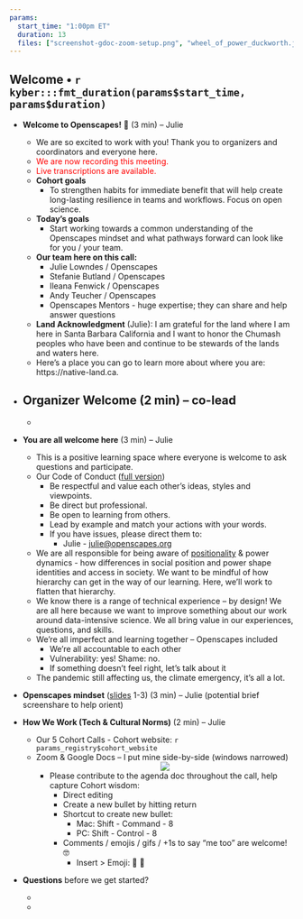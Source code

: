 ```yaml
---
params:
  start_time: "1:00pm ET"
  duration: 13
  files: ["screenshot-gdoc-zoom-setup.png", "wheel_of_power_duckworth.jpg"]
---
```


## Welcome • `r kyber:::fmt_duration(params$start_time, params$duration)`

- **Welcome to Openscapes!** 👋 (3 min) – Julie
  - We are so excited to work with you! Thank you to organizers and coordinators and everyone here.
  - <font color="red">We are now recording this meeting.</font> 
  - <font color="red">Live transcriptions are available.</font>
  - **Cohort goals**
    - To strengthen habits for immediate benefit that will help create long-lasting resilience in teams and workflows. Focus on open science. 
  - **Today’s goals**
    - Start working towards a common understanding of the Openscapes mindset and what pathways forward can look like for you / your team.
  - **Our team here on this call:** 
    - Julie Lowndes / Openscapes
    - Stefanie Butland / Openscapes
    - Ileana Fenwick / Openscapes
    - Andy Teucher / Openscapes
    - Openscapes Mentors - huge expertise; they can share and help answer questions

  - **Land Acknowledgment** (Julie): I am grateful for the land where I am here in Santa Barbara California and I want to honor the Chumash peoples who have been and continue to be stewards of the lands and waters here.
  - Here’s a place you can go to learn more about where you are: https://native-land.ca. 


- **Organizer Welcome** (2 min) – co-lead
  - 
  - 

- **You are all welcome here** (3 min) – Julie
  - This is a positive learning space where everyone is welcome to ask questions and participate.
  - Our Code of Conduct ([full version](https://www.openscapes.org/code-of-conduct/))
    - Be respectful and value each other’s ideas, styles and viewpoints.
    - Be direct but professional.
    - Be open to learning from others.
    - Lead by example and match your actions with your words.
    - If you have issues, please direct them to:
      - Julie - [julie@openscapes.org](mailto:julie@openscapes.org)
  - We are all responsible for being aware of [positionality](https://indigenousinitiatives.ctlt.ubc.ca/classroom-climate/positionality-and-intersectionality/) & power dynamics - how differences in social position and power shape identities and access in society. We want to be mindful of how hierarchy can get in the way of our learning. Here, we’ll work to flatten that hierarchy.
  - We know there is a range of technical experience – by design! We are all here because we want to improve something about our work around data-intensive science. We all bring value in our experiences, questions, and skills.
  - We’re all imperfect and learning together – Openscapes included
    - We're all accountable to each other
    - Vulnerability: yes! Shame: no.
    - If something doesn’t feel right, let’s talk about it
  - The pandemic still affecting us, the climate emergency, it’s all a lot.


- **Openscapes mindset** ([slides](https://docs.google.com/presentation/d/1giEW0EIYVnxneGpOBSJnEqg-1CVBUGrbH8Z5gawdeBc/edit#slide=id.p) 1-3) (3 min) – Julie (potential brief screenshare to help orient)

- **How We Work (Tech & Cultural Norms)** (2 min) – Julie 
  - Our 5 Cohort Calls - Cohort website: `r params_registry$cohort_website`
  - Zoom & Google Docs – I put mine side-by-side (windows narrowed)
<center>![](screenshot-gdoc-zoom-setup.png)</center>
    - Please contribute to the agenda doc throughout the call, help capture Cohort wisdom:
      - Direct editing
      - Create a new bullet by hitting return
      - Shortcut to create new bullet:
        - Mac: Shift - Command - 8
        - PC: Shift - Control - 8
      - Comments / emojis / gifs / +1s to say “me too” are welcome! 🤓
        - Insert > Emoji: 🦑 🎉
- **Questions** before we get started?
    -  
    - 
    
